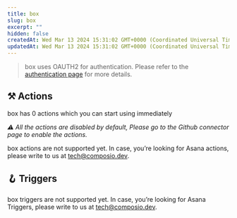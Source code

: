 ```yaml
---
title: box
slug: box
excerpt: ""
hidden: false
createdAt: Wed Mar 13 2024 15:31:02 GMT+0000 (Coordinated Universal Time)
updatedAt: Wed Mar 13 2024 15:31:02 GMT+0000 (Coordinated Universal Time)
---
```


> box uses OAUTH2 for authentication. Please refer to the [authentication page](/docs/authentication) for more details.





## ⚒️ Actions

box has 0 actions which you can start using immediately

 _⚠️ All the actions are disabled by default, Please go to the Github connector page to enable the actions._

box actions are not supported yet. In case, you’re looking for Asana actions, please write to us at tech@composio.dev.

## 🪝 Triggers

box triggers are not supported yet. In case, you’re looking for Asana Triggers, please write to us at tech@composio.dev.
